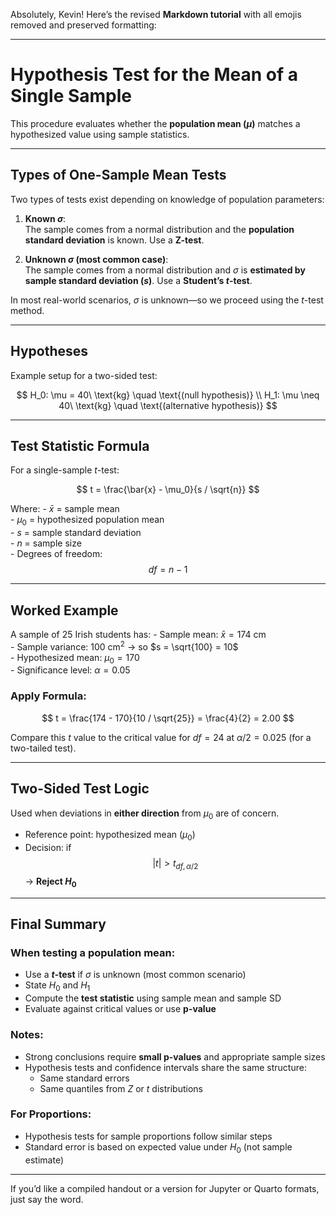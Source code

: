 Absolutely, Kevin! Here's the revised **Markdown tutorial** with all emojis removed and preserved formatting:

---

# Hypothesis Test for the Mean of a Single Sample

This procedure evaluates whether the **population mean ($\mu$)** matches a hypothesized value using sample statistics.

---

## Types of One-Sample Mean Tests

Two types of tests exist depending on knowledge of population parameters:

1. **Known $\sigma$**:  
   The sample comes from a normal distribution and the **population standard deviation** is known. Use a **Z-test**.

2. **Unknown $\sigma$ (most common case)**:  
   The sample comes from a normal distribution and $\sigma$ is **estimated by sample standard deviation ($s$)**. Use a **Student’s $t$-test**.

In most real-world scenarios, $\sigma$ is unknown—so we proceed using the *t*-test method.

---

## Hypotheses

Example setup for a two-sided test:

$$
H_0: \mu = 40\ \text{kg} \quad \text{(null hypothesis)} \\
H_1: \mu \neq 40\ \text{kg} \quad \text{(alternative hypothesis)}
$$

---

## Test Statistic Formula

For a single-sample $t$-test:

$$
t = \frac{\bar{x} - \mu_0}{s / \sqrt{n}}
$$

Where:
- $\bar{x}$ = sample mean  
- $\mu_0$ = hypothesized population mean  
- $s$ = sample standard deviation  
- $n$ = sample size  
- Degrees of freedom: $$df = n - 1$$

---

## Worked Example

A sample of 25 Irish students has:
- Sample mean: $\bar{x} = 174\ \text{cm}$  
- Sample variance: $100\ \text{cm}^2$ → so $s = \sqrt{100} = 10$  
- Hypothesized mean: $\mu_0 = 170$  
- Significance level: $\alpha = 0.05$

### Apply Formula:

$$
t = \frac{174 - 170}{10 / \sqrt{25}} = \frac{4}{2} = 2.00
$$

Compare this $t$ value to the critical value for $df = 24$ at $\alpha/2 = 0.025$ (for a two-tailed test).

---

## Two-Sided Test Logic

Used when deviations in **either direction** from $\mu_0$ are of concern.

- Reference point: hypothesized mean ($\mu_0$)
- Decision: if $$|t| > t_{df,\alpha/2}$$ → **Reject $H_0$**

---

## Final Summary

### When testing a population mean:
- Use a **$t$-test** if $\sigma$ is unknown (most common scenario)
- State $H_0$ and $H_1$
- Compute the **test statistic** using sample mean and sample SD
- Evaluate against critical values or use **p-value**

### Notes:
- Strong conclusions require **small p-values** and appropriate sample sizes
- Hypothesis tests and confidence intervals share the same structure:
  - Same standard errors
  - Same quantiles from $Z$ or $t$ distributions

### For Proportions:
- Hypothesis tests for sample proportions follow similar steps  
- Standard error is based on expected value under $H_0$ (not sample estimate)

---

If you’d like a compiled handout or a version for Jupyter or Quarto formats, just say the word.
